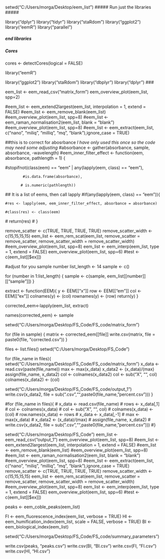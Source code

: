 setwd("C:/Users/morga/Desktop/eem_list")
##### Run just the libraries #####

library("dplyr")
library("tidyr")
library("staRdom")
library("ggplot2")
library("eemR")
library("parallel")

##### end libraries

##### Cores #####

cores <- detectCores(logical = FALSE)


library("eemR")

library("ggplot2")
library("staRdom")
library("dbplyr")
library("dplyr")
###

eem_list <- eem_read_csv("matrix_form")
eem_overview_plot(eem_list, spp=2)


#eem_list <- eem_extend2largest(eem_list, interpolation = 1, extend = FALSE)
#eem_list <- eem_remove_blank(eem_list)
#eem_overview_plot(eem_list, spp=8)
#eem_list <- eem_raman_normalisation2(eem_list, blank = "blank")
#eem_overview_plot(eem_list, spp=8)
#eem_list <- eem_extract(eem_list, c("nano", "miliq", "milliq", "mq", "blank"),ignore_case = TRUE)

##this is to correct for abosrbance *I have only used this once so the code may need some adjusting*
#absorbance <- gather(absorbance, sample, absorbance, -wavelength)
#eem_inner_filter_effect <- function(eem, absorbance, pathlength = 1) {
  
  #stopifnot(class(eem) == "eem" | any(lapply(eem, class) == "eem"),
            
            #is.data.frame(absorbance),
            
           # is.numeric(pathlength))
  
  
  ## It is a list of eems, then call lapply
  #if(any(lapply(eem, class) == "eem")){
    
    #res <- lapply(eem, eem_inner_filter_effect, absorbance = absorbance)
    
    #class(res) <- class(eem)
    
   # return(res)
 # }
  
remove_scatter <- c(TRUE, TRUE, TRUE, TRUE)
remove_scatter_width <- c(15,15,15,15)
eem_list <- eem_rem_scat(eem_list, remove_scatter = remove_scatter, remove_scatter_width = remove_scatter_width)
#eem_overview_plot(eem_list, spp=8)
eem_list <- eem_interp(eem_list, type = 1, extend = FALSE)
eem_overview_plot(eem_list, spp=6)
#test <- c(eem_list[[$ex]])

#adjust for you sample number
list_length <- 14
sample <- c()

for (number in 1:list_length) {
  sample <- c(sample, eem_list[[number]][["sample"]])
}
     
extract <- function(EEM){
  y <- EEM[["x"]]
  row <- EEM[["em"]]
  col <- EEM[["ex"]]
  colnames(y) <- (col)
  rownames(y) <- (row)
  return(y)
}

corrected_eem<-lapply(eem_list, extract)

names(corrected_eem) <- sample

setwd("C:/Users/morga/Desktop/FS_Code/FS_code/matrix_form")

for (file in sample) {
  matrix <- corrected_eem[[file]]
  write.csv(matrix, file = paste0(file, "corrected.csv"))
}




files <- list.files()
setwd("C:/Users/morga/Desktop/FS_Code")

for (file_name in files){
  setwd("C:/Users/morga/Desktop/FS_Code/FS_code/matrix_form")
  x_data <- read.csv(paste(file_name))
  max <- max(x_data)
  x_data2 <- (x_data)/(max)
  assign(file_name, x_data2)
  col <- colnames(x_data2)
  col <- sub("X", "", col)
  colnames(x_data2) <- (col)
  
  setwd("C:/Users/morga/Desktop/FS_Code/FS_code/output_1")
  write.csv(x_data2, file = sub(".csv","",paste0(file_name, "percent.csv")))
}

#for (file_name in files){
#  x_data <- read.csv(file_name)
#  rows <- x_data[,1]
#  col <- colnames(x_data)
# col <- sub("X", "", col)
#  colnames(x_data) <- (col)
# row.names(x_data) <- rows
#  x_data <- x_data[,-1]
#  max <- max(x_data)
#  x_data2 <- (x_data)/(max)
# assign(file_name, x_data2)
# write.csv(x_data2, file = sub(".csv","",paste0(file_name, "percent.csv")))
#}


setwd("C:/Users/morga/Desktop/FS_Code")
eem_list <- eem_read_csv("output_1")
eem_overview_plot(eem_list, spp=8)
#eem_list <- eem_extend2largest(eem_list, interpolation = 1, extend = FALSE)
#eem_list <- eem_remove_blank(eem_list)
#eem_overview_plot(eem_list, spp=8)
#eem_list <- eem_raman_normalisation2(eem_list, blank = "blank")
#eem_overview_plot(eem_list, spp=8)
#eem_list <- eem_extract(eem_list, c("nano", "miliq", "milliq", "mq", "blank"),ignore_case = TRUE)
remove_scatter <- c(TRUE, TRUE, TRUE, TRUE)
remove_scatter_width <- c(15,15,15,15)
eem_list <- eem_rem_scat(eem_list, remove_scatter = remove_scatter, remove_scatter_width = remove_scatter_width)
#eem_overview_plot(eem_list, spp=8)
eem_list <- eem_interp(eem_list, type = 1, extend = FALSE)
eem_overview_plot(eem_list, spp=6)
#test <- c(eem_list[[$ex]])


peaks <- eem_coble_peaks(eem_list)

FI <- eem_fluorescence_index(eem_list, verbose = TRUE)
HI <- eem_humification_index(eem_list, scale = FALSE, verbose = TRUE)
BI <- eem_biological_index(eem_list)


setwd("C:/Users/morga/Desktop/FS_Code/FS_code/summary_parameters")

write.csv(peaks, "peaks.csv")
write.csv(BI, "BI.csv")
write.csv(FI, "FI.csv")
write.csv(HI, "HI.csv")
